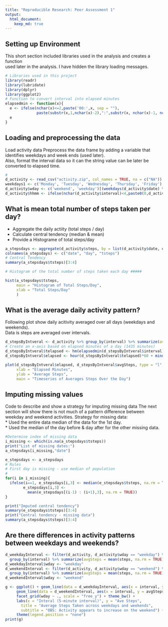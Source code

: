 ```yaml
---
title: "Reproducible Research: Peer Assessment 1"
output: 
  html_document:
    keep_md: true
---
```

## Setting up Environment
This short section included libraries used in the analysis and creates a function  
used later in the analysis. I have hidden the library loading messages.
```r
# Libraries used in this project
library(readr)
library(lubridate)
library(dplyr)
library(ggplot2)
# Function to convert interval into elapsed minutes
elapsedmin <- function(x){
  e <- ifelse(nchar(x)<=2,paste('00:',x, sep = ""), 
              paste(substr(x,1,nchar(x)-2),":",substr(x, nchar(x)-1, nchar(x)), sep = ""))
  e
}
```

## Loading and preprocessing the data
Load activity data
Preprocess the data frame by adding a variable that identifies weekdays and week ends (used later).  
Also, format the interval data so it can the string value can be later be converted to elapsed time.
```r
# 
d_activity <- read_csv("activity.zip", col_names = TRUE, na = c("NA"))
weekdays1 <- c('Monday', 'Tuesday', 'Wednesday', 'Thursday', 'Friday')
d_activity$wday <- c('weekend', 'weekday')[(weekdays(d_activity$date) %in% weekdays1)+1L]
d_activity$hhmm <- ifelse(nchar(d_activity$interval)<4,paste0(0,d_activity$interval),d_activity$interval)
```


## What is mean total number of steps taken per day?

* Aggregate the daily actiity (total steps / day)  
* Calculate central tendency (median & mean)
* Provide a Histograme of total steps/day

```r

a_stepsdays <- aggregate(d_activity$steps, by = list(d_activity$date, d_activity$wday), FUN = sum)
colnames(a_stepsdays) <- c("date", "day", "tsteps")
# Central Tendency
summary(a_stepsdays$tsteps)[3:4]

# Histogram of the total number of steps taken each day ##### 

hist(a_stepsdays$tsteps,
     main = "Histogram of Total Steps/Day",
     xlab = "Total Steps/Day"
     )
```



## What is the average daily activity pattern?

Following plot show daily acitivity averaged over all days (weekdays and weekends).  
Data is steps are averaged over intervals.

```r
d_stepsByIntveral <- d_activity %>% group_by(interval) %>% summarize(avgSteps = mean(steps, na.rm = TRUE))
# Create an x-axis based on elapsed minutes of a day (1435 minutes)
d_stepsByIntveral$telapsed <- hm(elapsedmin(d_stepsByIntveral$interval))
d_stepsByIntveral$elapsed <- hour(d_stepsByIntveral$telapsed)*60 + minute(d_stepsByIntveral$telapsed)

plot(d_stepsByIntveral$elapsed, d_stepsByIntveral$avgSteps, type = "l",
     xlab = "Elapsed Minutes",
     ylab = "Average Steps",
     main = "Timeseries of Averages Steps Over the Day")
```



## Imputing missing values
Code to describe and show a strategy for imputing missing data
The next section will show there is not much of a pattern difference between weekday and weekend activities.  Strategy for missing data:  
* Used the entire data median of the data for the 1st day.  
* Used the median of the day before & day after for the other missing data.  

```r
#Determine index of missing data
i_missing <- which(is.na(a_stepsdays$tsteps))
print("List of missing dates:")
a_stepsdays[i_missing,"date"]

e_stepsdays <- a_stepsdays
# Rules
# First day is missing - use median of population
# 
for(i in i_missing){
  ifelse(i==1, e_stepsdays[i,3] <- median(e_stepsdays$tsteps, na.rm = TRUE),
        e_stepsdays[i,3] <- 
          mean(e_stepsdays[(i-1) : (i+1),3], na.rm = TRUE))
}

print("Imputed central tendency")
summary(e_stepsdays$tsteps)[3:4]
print("Central tendency - missing data")
summary(a_stepsdays$tsteps)[3:4]

```



## Are there differences in activity patterns between weekdays and weekends?

```r
d_weekdayInterval <- filter(d_activity, d_activity$wday == "weekday") %>% 
  group_by(interval) %>% summarize(avgSteps = mean(steps, na.rm = TRUE))
d_weekdayInterval$wday <- "weekday"
d_weekendInterval <- filter(d_activity, d_activity$wday == "weekend") %>% 
  group_by(interval) %>% summarize(avgSteps = mean(steps, na.rm = TRUE))
d_weekendInterval$wday <- "weekend"

g <- ggplot() + geom_line(data = d_weekdayInterval, aes(x = interval, y = avgSteps, color = "Weekday")) +
     geom_line(data = d_weekendInterval, aes(x = interval, y = avgSteps, color = "Weekend")) + 
     facet_grid(wday ~ ., scale = "free_y") + theme_bw() +
     labs(x = "Interal (5-minute interval)", y = "Ave Steps",
       title = "Average Steps Taken across weekdays and weekends", 
       subtitle = "OBS: Activity appears to increase on the weekend") + 
     theme(legend.position = "none")
print(g)

```

